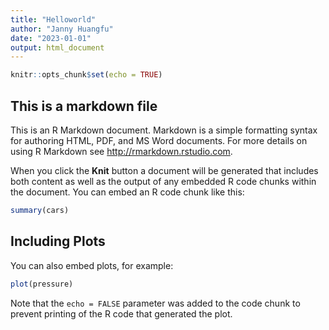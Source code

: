 ```yaml
---
title: "Helloworld"
author: "Janny Huangfu"
date: "2023-01-01"
output: html_document
---
```


```r
knitr::opts_chunk$set(echo = TRUE)
```

## This is a markdown file  


This is an R Markdown document. Markdown is a simple formatting syntax for authoring HTML, PDF, and MS Word documents. For more details on using R Markdown see <http://rmarkdown.rstudio.com>.

When you click the **Knit** button a document will be generated that includes both content as well as the output of any embedded R code chunks within the document. You can embed an R code chunk like this:

```r
summary(cars)
```

## Including Plots

You can also embed plots, for example:

```r
plot(pressure)
```

Note that the `echo = FALSE` parameter was added to the code chunk to prevent printing of the R code that generated the plot.
